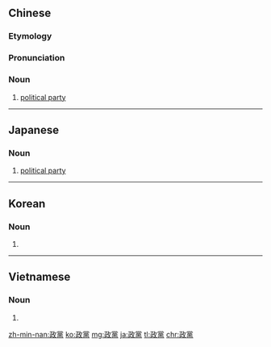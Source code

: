 {{also|政党}}
==Chinese==
{{zh-forms|s=政党}}

===Etymology===
{{wasei kango|政党|せいとう|political party}}

===Pronunciation===
{{zh-pron
|m=zhèngdǎng
|c=zing3 dong2
|h=pfs=chṳn-tóng
|mn=chèng-tóng
|cat=n
}}

===Noun===
{{zh-noun}}

# [[political party]]

{{zh-cat|Politics}}

----

==Japanese==
{{ja-kanjitab|せい|とう|yomi=o}}

===Noun===
{{ja-noun|せいとう|shin=政党}}

# [[political party]]

----

==Korean==
{{ko-hanjatab}}

===Noun===
{{ko-noun|hangeul=정당}}

# {{hanja form of|정당|[[political party]]}}

----

==Vietnamese==
{{vi-hantutab}}

===Noun===
{{vi-hantu}}

# {{han tu form of|chính đảng|[[political party]]}}

[[zh-min-nan:政黨]]
[[ko:政黨]]
[[mg:政黨]]
[[ja:政黨]]
[[tl:政黨]]
[[chr:政黨]]